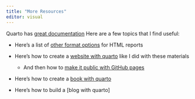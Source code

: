 ```yaml
---
title: "More Resources"
editor: visual
---
```


Quarto has [great documentation](https://quarto.org/docs/guide/) Here are a few topics that I find useful:

-   Here's a list of [other format options](https://quarto.org/docs/reference/formats/html.html) for HTML reports

-   Here's how to create a [website with quarto](https://quarto.org/docs/websites/) like I did with these materials

    -   And then how to [make it public with GitHub pages](https://quarto.org/docs/publishing/github-pages.html)

-   Here's how to create a [book with quarto](https://quarto.org/docs/books/)

-   Here's how to build a \[blog with quarto\]
